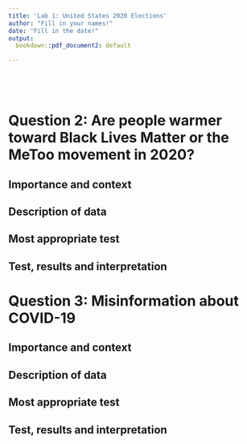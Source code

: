 ```yaml
---
title: 'Lab 1: United States 2020 Elections'
author: "Fill in your names!"
date: "Fill in the date!"
output:
  bookdown::pdf_document2: default

---
```


```r

```

```r

```

```r

```

```r

```


\clearpage 

# Question 2: Are people warmer toward Black Lives Matter or the MeToo movement in 2020? 

## Importance and context
<!-- You can (and should delete each of these comments lines in your final report) --> 

## Description of data
<!-- Not only the data that you use, but why this is the most reasonable data _to_ use --> 
<!-- What is the data like before you make any changes to it --> 
<!-- What changes do you make to the data and why? --> 
<!-- What does the data look like after you've made these changes to it --> 

## Most appropriate test 
<!-- What is the most appropriate test for you to conduct to answer the question at hand? --> 
<!-- What is the null hypothesis for this test, and what would it mean to reject this null --> 
<!-- What, if any, are the limitations to the test? --> 

## Test, results and interpretation
<!-- What test do you conduct --> 
<!-- What are the results of this test? --> 
<!-- What do the results of this test mean? What is the practical significance --> 
<!-- What, if any, of the requirements that the test places on the data are not met --> 
<!-- What does it mean for the data to fail to meet these requirements --> 

\clearpage 

# Question 3: Misinformation about COVID-19

## Importance and context
<!-- You can (and should delete each of these comments lines in your final report) --> 

## Description of data
<!-- Not only the data that you use, but why this is the most reasonable data _to_ use --> 
<!-- What is the data like before you make any changes to it --> 
<!-- What changes do you make to the data and why? --> 
<!-- What does the data look like after you've made these changes to it --> 

## Most appropriate test 
<!-- What is the most appropriate test for you to conduct to answer the question at hand? --> 
<!-- What is the null hypothesis for this test, and what would it mean to reject this null --> 
<!-- What, if any, are the limitations to the test? --> 

## Test, results and interpretation
<!-- What test do you conduct --> 
<!-- What are the results of this test? --> 
<!-- What do the results of this test mean? What is the practical significance --> 
<!-- What, if any, of the requirements that the test places on the data are not met --> 
<!-- What does it mean for the data to fail to meet these requirements --> 